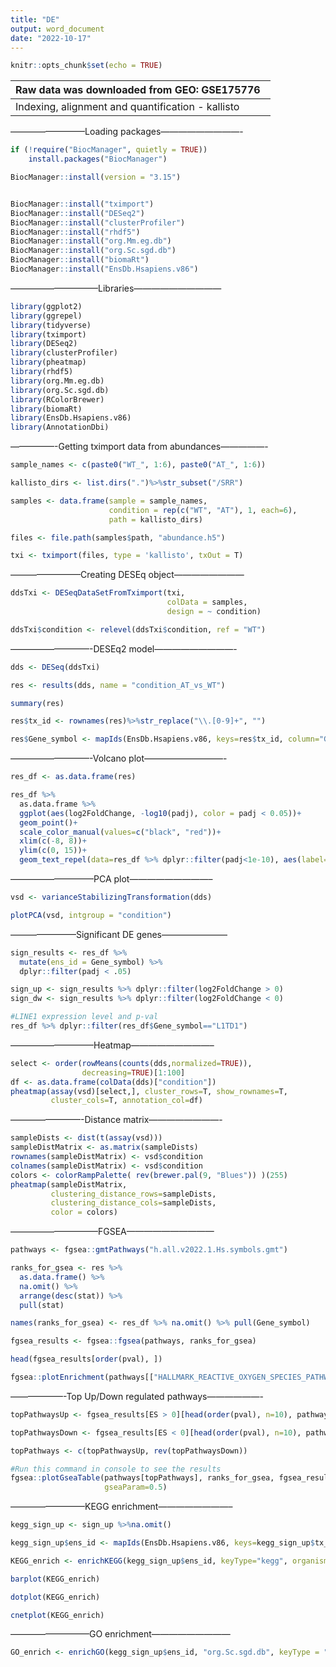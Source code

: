 ---
title: "DE"
output: word_document
date: "2022-10-17"
---

```{r setup, include=FALSE}

knitr::opts_chunk$set(echo = TRUE)

```

----------------------------------------------------------------------
Raw data was downloaded from GEO: GSE175776

QC performed using FastQC with command:
find . -name "*.fastq" | xargs -n 1 fastqc -o raw/fastqc_rep

Reference sequence was obtained from Ensembl
----------------------------------------------------------------------
Indexing, alignment and quantification - kallisto
----------------------------------------------------------------------

--------------------------Loading packages----------------------------

```{r}

if (!require("BiocManager", quietly = TRUE))
    install.packages("BiocManager")

BiocManager::install(version = "3.15")


BiocManager::install("tximport")
BiocManager::install("DESeq2")
BiocManager::install("clusterProfiler")
BiocManager::install("rhdf5")
BiocManager::install("org.Mm.eg.db")
BiocManager::install("org.Sc.sgd.db")
BiocManager::install("biomaRt")
BiocManager::install("EnsDb.Hsapiens.v86")

```

------------------------------Libraries------------------------------

```{r, message=FALSE}

library(ggplot2)
library(ggrepel)
library(tidyverse)
library(tximport)
library(DESeq2)
library(clusterProfiler)
library(pheatmap)
library(rhdf5)
library(org.Mm.eg.db)
library(org.Sc.sgd.db)
library(RColorBrewer)
library(biomaRt)
library(EnsDb.Hsapiens.v86)
library(AnnotationDbi)

```

----------------Getting tximport data from abundances----------------

```{r, echo=FALSE}

sample_names <- c(paste0("WT_", 1:6), paste0("AT_", 1:6))

kallisto_dirs <- list.dirs(".")%>%str_subset("/SRR")

samples <- data.frame(sample = sample_names,
                      condition = rep(c("WT", "AT"), 1, each=6),
                      path = kallisto_dirs)

files <- file.path(samples$path, "abundance.h5") 

txi <- tximport(files, type = 'kallisto', txOut = T)

```

------------------------Creating DESEq object------------------------

```{r}

ddsTxi <- DESeqDataSetFromTximport(txi,
                                   colData = samples,
                                   design = ~ condition)

ddsTxi$condition <- relevel(ddsTxi$condition, ref = "WT")

```

----------------------------DESEq2 model----------------------------

```{r}

dds <- DESeq(ddsTxi)

res <- results(dds, name = "condition_AT_vs_WT")

summary(res)

res$tx_id <- rownames(res)%>%str_replace("\\.[0-9]+", "")

res$Gene_symbol <- mapIds(EnsDb.Hsapiens.v86, keys=res$tx_id, column="GENENAME", keytype="TXID")

```

----------------------------Volcano plot----------------------------

```{r}

res_df <- as.data.frame(res)

res_df %>%
  as.data.frame %>% 
  ggplot(aes(log2FoldChange, -log10(padj), color = padj < 0.05))+
  geom_point()+
  scale_color_manual(values=c("black", "red"))+
  xlim(c(-8, 8))+
  ylim(c(0, 15))+
  geom_text_repel(data=res_df %>% dplyr::filter(padj<1e-10), aes(label=Gene_symbol, color=NULL))

```

-----------------------------PCA plot-----------------------------

```{r}

vsd <- varianceStabilizingTransformation(dds)

plotPCA(vsd, intgroup = "condition")

```

-----------------------Significant DE genes-----------------------

```{r}

sign_results <- res_df %>%
  mutate(ens_id = Gene_symbol) %>%
  dplyr::filter(padj < .05)

sign_up <- sign_results %>% dplyr::filter(log2FoldChange > 0)
sign_dw <- sign_results %>% dplyr::filter(log2FoldChange < 0)

#LINE1 expression level and p-val
res_df %>% dplyr::filter(res_df$Gene_symbol=="L1TD1")

```

-----------------------------Heatmap-----------------------------

```{r}

select <- order(rowMeans(counts(dds,normalized=TRUE)),
                decreasing=TRUE)[1:100]
df <- as.data.frame(colData(dds)["condition"])
pheatmap(assay(vsd)[select,], cluster_rows=T, show_rownames=T,
         cluster_cols=T, annotation_col=df)

```

-------------------------Distance matrix-------------------------

```{r}

sampleDists <- dist(t(assay(vsd)))
sampleDistMatrix <- as.matrix(sampleDists)
rownames(sampleDistMatrix) <- vsd$condition
colnames(sampleDistMatrix) <- vsd$condition
colors <- colorRampPalette( rev(brewer.pal(9, "Blues")) )(255)
pheatmap(sampleDistMatrix,
         clustering_distance_rows=sampleDists,
         clustering_distance_cols=sampleDists,
         color = colors)

```

------------------------------FGSEA------------------------------

```{r}

pathways <- fgsea::gmtPathways("h.all.v2022.1.Hs.symbols.gmt")

ranks_for_gsea <- res %>% 
  as.data.frame() %>%   
  na.omit() %>% 
  arrange(desc(stat)) %>% 
  pull(stat)

names(ranks_for_gsea) <- res_df %>% na.omit() %>% pull(Gene_symbol)

fgsea_results <- fgsea::fgsea(pathways, ranks_for_gsea)

head(fgsea_results[order(pval), ])

```


```{r}

fgsea::plotEnrichment(pathways[["HALLMARK_REACTIVE_OXYGEN_SPECIES_PATHWAY"]], ranks_for_gsea) + labs(title="HALLMARK_REACTIVE_OXYGEN_SPECIES_PATHWAY")

```

-------------------Top Up/Down regulated pathways-------------------

```{r}

topPathwaysUp <- fgsea_results[ES > 0][head(order(pval), n=10), pathway]

topPathwaysDown <- fgsea_results[ES < 0][head(order(pval), n=10), pathway]

topPathways <- c(topPathwaysUp, rev(topPathwaysDown))

#Run this command in console to see the results
fgsea::plotGseaTable(pathways[topPathways], ranks_for_gsea, fgsea_results, 
                     gseaParam=0.5)

```

--------------------------KEGG enrichment--------------------------

```{r}

kegg_sign_up <- sign_up %>%na.omit()

kegg_sign_up$ens_id <- mapIds(EnsDb.Hsapiens.v86, keys=kegg_sign_up$tx_id, column="ENTREZID", keytype="TXID")%>% as.character()

KEGG_enrich <- enrichKEGG(kegg_sign_up$ens_id, keyType="kegg", organism = "hsa")

```



```{r}

barplot(KEGG_enrich)

```



```{r}

dotplot(KEGG_enrich)

```



```{r}

cnetplot(KEGG_enrich)

```

---------------------------GO enrichment---------------------------

```{r}

GO_enrich <- enrichGO(kegg_sign_up$ens_id, "org.Sc.sgd.db", keyType = "ENTREZID", ont = "ALL")

```